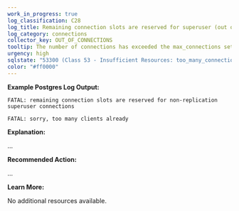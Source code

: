 ```yaml
---
work_in_progress: true
log_classification: C28
log_title: Remaining connection slots are reserved for superuser (out of connections)
log_category: connections
collector_key: OUT_OF_CONNECTIONS
tooltip: The number of connections has exceeded the max_connections setting
urgency: high
sqlstate: "53300 (Class 53 - Insufficient Resources: too_many_connections)"
color: "#ff0000"
---
```


**Example Postgres Log Output:**

```
FATAL: remaining connection slots are reserved for non-replication superuser connections
```

```
FATAL: sorry, too many clients already
```

**Explanation:**

...

**Recommended Action:**

...

**Learn More:**

No additional resources available.
